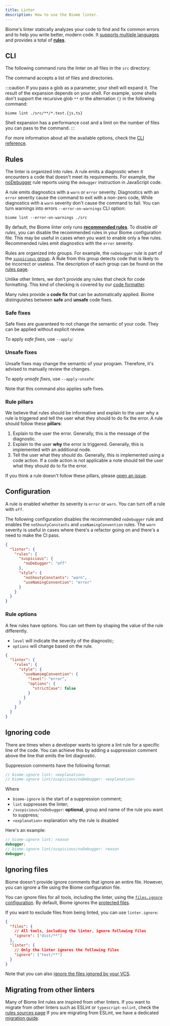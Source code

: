 ```yaml
---
title: Linter
description: How to use the Biome linter.
---
```



Biome's linter statically analyzes your code to find and fix common errors and to help you write better, modern code.
It [supports multiple languages](/internals/language-support) and provides a total of [**<NumberOfRules/> rules**](/linter/rules/).


## CLI

The following command runs the linter on all files in the `src` directory:

<PackageManagerBiomeCommand command="lint ./src" />

The command accepts a list of files and directories.

:::caution
If you pass a glob as a parameter, your shell will expand it.
The result of the expansion depends on your shell.
For example, some shells don't support the recursive glob `**` or the alternation `{}` in the following command:

```shell
biome lint ./src/**/*.test.{js,ts}
```

Shell expansion has a performance cost and a limit on the number of files you can pass to the command.
:::

For more information about all the available options, check the [CLI reference](/reference/cli#biome-lint).


## Rules

The linter is organized into rules.
A rule emits a diagnostic when it encounters a code that doesn't meet its requirements.
For example, the [noDebugger](http://localhost:4321/linter/rules/no-debugger) rule reports using the `debugger` instruction in JavaScript code.

A rule emits diagnostics with a `warn` or `error` severity.
Diagnostics with an `error` severity cause the command to exit with a non-zero code,
While diagnostics with a `warn` severity don't cause the command to fail.
You can turn warnings into errors `--error-on-warnings` CLI option:

```shell
biome lint --error-on-warnings ./src
```

By default, the Biome linter only runs [**recommended rules**](/linter/rules#recommended-rules).
To disable _all rules_, you can disable the recommended rules in your Biome configuration file.
This may be useful in cases when you want to enable only a few rules.
Recommended rules emit diagnostics with the `error` severity.

Rules are organized into groups.
For example, the `noDebugger` rule is part of the [`suspicious` group](/linter/rules#suspicious).
A Rule from this group detects code that is likely to be incorrect or useless.
The description of each group can be found on the [rules page](/linter/rules/).

Unlike other linters, we don't provide any rules that check for code formatting.
This kind of checking is covered by our [code formatter](/formatter/).

Many rules provide a **code fix** that can be automatically applied.
Biome distinguishes between **safe** and **unsafe** code fixes.

### Safe fixes

Safe fixes are guaranteed to not change the semantic of your code.
They can be applied without explicit review.

To apply _safe fixes_, use `--apply`:

<PackageManagerBiomeCommand command="lint --apply ./src" />

### Unsafe fixes

Unsafe fixes may change the semantic of your program.
Therefore, it's advised to manually review the changes.

To apply _unsafe fixes_, use `--apply-unsafe`:

<PackageManagerBiomeCommand command="lint --apply-unsafe ./src" />

Note that this command also applies safe fixes.

### Rule pillars

We believe that rules should be informative and explain to the user why a rule is triggered and tell the user what they should to do fix the error.
A rule should follow these **pillars**:

1. Explain to the user the error. Generally, this is the message of the diagnostic.
2. Explain to the user **why** the error is triggered. Generally, this is implemented with an additional node.
3. Tell the user what they should do. Generally, this is implemented using a code action.
   If a code action is not applicable a note should tell the user what they should do to fix the error.

If you think a rule doesn't follow these pillars,
please [open an issue](https://github.com/biomejs/biome/issues/new?assignees=&labels=S-To+triage&projects=&template=01_bug.yml&title=%F0%9F%90%9B+%3CTITLE%3E).


## Configuration

A rule is enabled whether its severity is `error` or `warn`.
You can turn off a rule with `off`.

The following configuration disables the recommended `noDebugger` rule
and enables the `noShoutyConstants` and `useNamingConvention` rules.
The `warn` severity is useful in cases where there's a refactor going on and there's a need to make the CI pass.

```json title="biome.json"
{
  "linter": {
    "rules": {
      "suspicious": {
        "noDebugger": "off"
      },
      "style": {
        "noShoutyConstants": "warn",
        "useNamingConvention": "error"
      }
    }
  }
}
```

### Rule options

A few rules have options.
You can set them by shaping the value of the rule differently.

- `level` will indicate the severity of the diagnostic;
- `options` will change based on the rule.

```json title="biome.json"
{
  "linter": {
    "rules": {
      "style": {
        "useNamimgConvention": {
          "level": "error",
          "options": {
            "strictCase": false
          }
        }
      }
    }
  }
}
```


## Ignoring code

There are times when a developer wants to ignore a lint rule for a specific line of the code.
You can achieve this by adding a suppression comment above the line that emits the lint diagnostic.

Suppression comments have the following format:

```js
// biome-ignore lint: <explanation>
// biome-ignore lint/suspicious/noDebugger: <explanation>
```

Where

- `biome-ignore` is the start of a suppression comment;
- `lint` suppresses the linter;
- `/suspicious/noDebugger`: **optional**, group and name of the rule you want to suppress;
- `<explanation>` explanation why the rule is disabled

Here's an example:

```ts
// biome-ignore lint: reason
debugger;
// biome-ignore lint/suspicious/noDebugger: reason
debugger;
```


## Ignoring files

Biome doesn't provide ignore comments that ignore an entire file.
However, you can ignore a file using the Biome configuration file.

You can ignore files for all tools, including the linter,
using the [`files.ignore` configuration](/guides/how-biome-works#include-and-ignore-explained).
By default, Biome ignores the [protected files](/guides/how-biome-works#protected-files).

If you want to exclude files from being linted, you can use `linter.ignore`:

```json title="biome.jsonc"
{
  "files": {
    // All tools, including the linter, ignore following files
    "ignore": ["dist/**"]
  },
  "linter": {
    // Only the linter ignores the following files
    "ignore": ["test/**"]
  }
}
```

Note that you can also [ignore the files ignored by your VCS](/guides/integrate-in-vcs#use-the-ignore-file).


## Migrating from other linters

Many of Biome lint rules are inspired from other linters.
If you want to migrate from other linters such as ESLint or `typescript-eslint`,
check the [rules sources page](/linter/rules-sources)
If you are migrating from ESLint,
we have a dedicated [migration guide](/guides/migrate-eslint-prettier#migrate-from-eslint).
